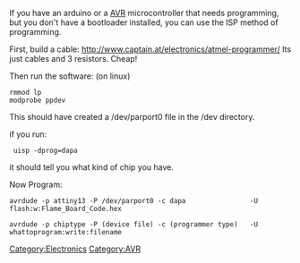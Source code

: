 If you have an arduino or a [[AVR]] microcontroller that needs programming, but you don't have a bootloader installed, you can use the ISP method of programming.

First, build a cable:
http://www.captain.at/electronics/atmel-programmer/
Its just cables and 3 resistors. Cheap!

Then run the software: (on linux)
<pre>
rmmod lp
modprobe ppdev
</pre>

This should have created a /dev/parport0 file in the /dev directory.

if you run:
<pre>
 uisp -dprog=dapa
</pre>
it should tell you what kind of chip you have.


Now Program:
<pre>
avrdude -p attiny13 -P /dev/parport0 -c dapa                -U flash:w:Flame_Board_Code.hex

avrdude -p chiptype -P (device file) -c (programmer type)   -U whattoprogram:write:filename
</pre>

[[Category:Electronics]][[Category:AVR]]